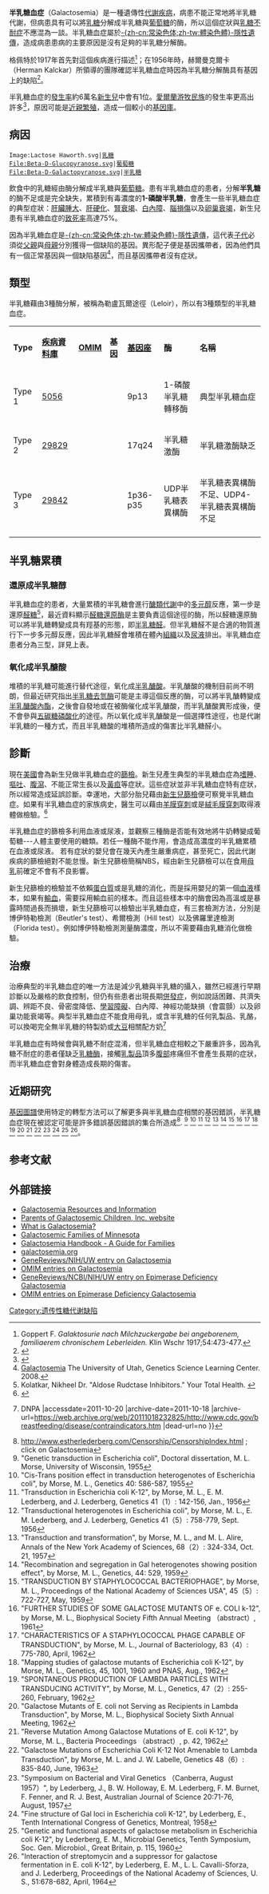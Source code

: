 {{medical}}
{{Infobox Disease
 | Name           = 半乳糖血症
 | Image          = Beta-D-Galactopyranose.svg
 | Caption        = [[半乳糖|半乳糖]]
 | DiseasesDB     = 
 | DiseasesDB_mult =
 | ICD10          = {{ICD10|E|74|2|e|70}}
 | ICD9           = {{ICD9|271.1}} 
 | ICDO           = 
 | OMIM           = 
 | OMIM_mult      =  
 | MedlinePlus    = 
 | eMedicineSubj  = ped
 | eMedicineTopic = 818
 | MeshID         = D005693
}}
'''半乳糖血症'''（Galactosemia）是一種遺傳性[[代謝疾病|代謝疾病]]，病患不能正常地將半乳糖代謝，但病患具有可以將[[乳糖|乳糖]]分解成半乳糖與[[葡萄糖|葡萄糖]]的酶，所以這個症狀與[[乳糖不耐症|乳糖不耐症]]不應混為一談。半乳糖血症屬於[[體染色體|-{zh-cn:常染色体;zh-tw:體染色體}-]][[隱性遺傳|隱性遺傳]]，造成病患患病的主要原因是沒有足夠的半乳糖分解酶。

格佩特於1917年首先對這個疾病進行描述<ref>Goppert F. ''Galaktosurie nach Milchzuckergabe bei angeborenem, familiaerem chronischem Leberleiden.'' Klin Wschr 1917;54:473-477.</ref>；在1956年時，赫爾曼克爾卡（Herman Kalckar）所領導的團隊確認半乳糖血症時因為半乳糖分解酶具有基因上的缺陷<ref>{{cite journal |author=Isselbacher KJ, Anderson EP, Kurahashi K, Kalckar HM |title=Congenital galactosemia, a single enzymatic block in galactose metabolism |journal=Science |volume=13 |issue=123 |pages=635–6 |year=1956 |pmid=13311516 |doi=10.1126/science.123.3198.635}}</ref>。

半乳糖血症的[[發生率|發生率]]約6萬名[[新生兒|新生兒]]中會有1位。[[愛爾蘭|愛爾蘭]][[游牧民族|游牧民族]]的發生率更高出許多<ref>{{Cite web |url=http://www.nature.com/ejhg/journal/v7/n5/pdf/5200327a.pdf |title=Miriam Murphy, Brian McHugh, Orna Tighe, Philip Mayne, Charles O'Neill, Eileen Naughten and David T Croke. ''Genetic basis of transferase-deficient galactosaemia in Ireland and the population history of the Irish Travellers.'' European journal of Human Genetics. July 1999, Volume 7, Number 5, Pages 549-554. |accessdate=2011-10-20 |archive-date=2012-01-12 |archive-url=https://web.archive.org/web/20120112185827/http://www.nature.com/ejhg/journal/v7/n5/pdf/5200327a.pdf |dead-url=no }}</ref>，原因可能是[[近親繁殖|近親繁殖]]，造成一個較小的[[基因庫|基因庫]]。

== 病因 ==
<gallery>
 Image:Lactose Haworth.svg|[[乳糖|乳糖]]
 File:Beta-D-Glucopyranose.svg|[[葡萄糖|葡萄糖]]
 File:Beta-D-Galactopyranose.svg|[[半乳糖|半乳糖]]
</gallery>

飲食中的乳糖經由酶分解成半乳糖與[[葡萄糖|葡萄糖]]。患有半乳糖血症的患者，分解'''半乳糖'''的酶不足或是完全缺失，累積到有毒濃度的'''1-磷酸半乳糖'''，會產生一些半乳糖血症的典型症狀：[[肝臟腫大|肝臟腫大]]、[[肝硬化|肝硬化]]、[[腎衰竭|腎衰竭]]、[[白內障|白內障]]、[[腦損傷|腦損傷]]以及[[卵巢衰竭|卵巢衰竭]]，新生兒患有半乳糖血症的[[致死率|致死率]]高達75%。

因為半乳糖血症是[[體染色體|-{zh-cn:常染色体;zh-tw:體染色體}-]][[隱性遺傳|隱性遺傳]]，這代表[[子代|子代]]必須從[[父親|父親]]與[[母親|母親]]分別獲得一個缺陷的基因。異形配子便是基因攜帶者，因為他們具有一個正常基因與一個缺陷基因<ref>[http://learn.genetics.utah.edu/units/disorders/whataregd/galactosemia/ Galactosemia] {{Wayback|url=http://learn.genetics.utah.edu/units/disorders/whataregd/galactosemia/ |date=20080513032957 }} The University of Utah, Genetics Science Learning Center. 2008.</ref>，而且基因攜帶者沒有症狀。

== 類型 ==
半乳糖藉由3種酶分解，被稱為勒盧瓦爾途徑（Leloir），所以有3種類型的半乳糖血症。

{| class="wikitable"
| '''Type''' ||'''[[疾病資料庫|疾病資料庫]]''' || '''[[OMIM|OMIM]]'''  ||   '''基因 '''   || '''[[基因座|基因座]]'''  || '''酶''' ||  '''名稱'''
 |- 
 |Type 1|| [http://www.diseasesdatabase.com/ddb5056.htm 5056]{{Wayback|url=http://www.diseasesdatabase.com/ddb5056.htm |date=20111021221237 }} ||  {{OMIM2|230400}} || {{Gene|GALT}} || 9p13|| 1-磷酸半乳糖轉移酶 || 典型半乳糖血症
 |- 
 |Type 2|| [http://www.diseasesdatabase.com/ddb29829.htm 29829]{{Wayback|url=http://www.diseasesdatabase.com/ddb29829.htm |date=20111022011057 }} ||{{OMIM2|230200}} || {{Gene|GALK1}}    || 17q24|| 半乳糖激酶 || 半乳糖激酶缺乏
 |- 
 |Type 3|| [http://www.diseasesdatabase.com/ddb29842.htm 29842]{{Wayback|url=http://www.diseasesdatabase.com/ddb29842.htm |date=20111022011120 }}  || {{OMIM2|230350}}|| {{Gene|GALE}} || 1p36-p35 || UDP半乳糖表異構酶 || 半乳糖表異構酶不足、UDP4-半乳糖表異構酶不足
 |-
|}

==半乳糖累積==
===還原成半乳糖醇===
半乳糖血症的患者，大量累積的半乳糖會進行[[醣類代謝|醣類代謝]]中的[[多元醇|多元醇]]反應，第一步是還原[[醛糖|醛糖]]<ref>Kolatkar, Nikheel Dr. "Aldose Rudctase Inhibitors." Your Total Health. {{cite web |url=http://yourtotalhealth.ivillage.com/aldose-reductase-inhibitors.html |title=存档副本 |accessdate=2011-01-19 |deadurl=yes |archiveurl=https://web.archive.org/web/20090712060108/http://yourtotalhealth.ivillage.com/aldose-reductase-inhibitors.html |archivedate=2009-07-12 }}</ref>，最近資料顯示[[醛糖還原酶|醛糖還原酶]]是主要負責這個途徑的酶，所以醛糖還原酶可以將半乳糖轉變成具有羥基的形態，即[[半乳糖醛|半乳糖醛]]。但半乳糖醛不是合適的物質進行下一步多元醇反應，因此半乳糖醛會堆積在體內[[组织_(生物学)|組織]]以及[[尿液|尿液]]排出。半乳糖血症患者分為三型，詳見上表。

===氧化成半乳醣酸===
堆積的半乳糖可能進行替代途徑，氧化成[[半乳醣酸|半乳醣酸]]。半乳醣酸的機制目前尚不明朗，但最近研究指出[[半乳糖去氫酶|半乳糖去氫酶]]可能是主導這個反應的酶，可以將半乳醣轉變成[[半乳醣酸內酯|半乳醣酸內酯]]，之後會自發地或在被酶催化成半乳醣酸，而半乳醣酸異形成後，便不會參與[[五碳糖磷酸化|五碳糖磷酸化]]的途徑。所以氧化成半乳醣酸是一個選擇性途徑，也是代謝半乳糖的一種方式，而且半乳糖酸的堆積所造成的傷害比半乳糖醛小。

== 診斷 ==
現在[[美國|美國]]會為新生兒做半乳糖血症的[[篩檢|篩檢]]。新生兒產生典型的半乳糖血症為[[嗜睡|嗜睡]]、[[嘔吐|嘔吐]]、[[腹瀉|腹瀉]]、不能正常生長以及[[黃疸|黃疸]]等症狀。這些症狀並非半乳糖血症特有症狀，所以經常造成延誤診斷。幸運地，大部分胎兒藉由[[新生兒篩檢|新生兒篩檢]]便可察覺半乳糖血症。如果有半乳糖血症的家族病史，醫生可以藉由[[羊膜穿刺|羊膜穿刺]]或是[[絨毛膜穿刺|絨毛膜穿刺]]取得液體做檢驗。<ref>{{cite journal |author=Fensom AH, Benson PF, Blunt S |title=Prenatal diagnosis of galactosaemia |journal=Br Med J |volume=4 |issue=5941 |pages=386–7 |pmid=4154122 |pmc=1612460 |doi= 10.1136/bmj.4.5941.386|url=|date=November 1974}}</ref>

半乳糖血症的篩檢多利用血液或尿液，並觀察三種酶是否能有效地將牛奶轉變成葡萄糖---人體主要使用的糖類。若任一種酶不能作用，會造成高濃度的半乳糖累積在血液或尿液。 若有症狀的嬰兒會在幾天內產生嚴重病症，甚至死亡，因此代謝疾病的篩檢絕對不能怠慢。新生兒篩檢簡稱NBS，經由新生兒篩檢可以在食用[[母乳|母乳]]前確定不會有不良影響。

新生兒篩檢的檢驗並不依賴[[蛋白質|蛋白質]]或是乳糖的消化，而是採用嬰兒的第一個[[血液|血液]]樣本，如果有[[輸血|輸血]]，需要採用輸血前的樣本。而且這些樣本中的酶會因為高溫或是暴露時間過長而損壞，新生兒篩檢可以檢驗出半乳糖血症，有三套檢測方法，分別是博伊特勒檢測（Beutler's test）、希爾檢測（Hill test）以及佛羅里達檢測（Florida test）。例如博伊特勒檢測測量酶濃度，所以不需要藉由乳糖消化做檢驗。

== 治療 ==
治療典型的半乳糖血症的唯一方法是減少乳糖與半乳糖的攝入，雖然已經進行早期診斷以及嚴格的飲食控制，但仍有些患者出現長期[[併發症|併發症]]，例如說話困難、共濟失調、辨距不良、骨密度降低、[[學習障礙|學習障礙]]、白內障、神經功能缺損（會震顫）以及卵巢功能衰竭等。典型半乳糖血症不能食用母乳，或含半乳糖的任何乳製品、乳酪，可以換喝完全無半乳糖的特製奶或[[大豆|大豆]]相關配方奶<ref>{{Cite web |url=http://www.cdc.gov/breastfeeding/disease/contraindicators.htm |title=Breastfeeding: Diseases and Conditions: Contraindicators {{!}} DNPA<!-- Bot generated title --> |accessdate=2011-10-20 |archive-date=2011-10-18 |archive-url=https://web.archive.org/web/20111018232825/http://www.cdc.gov/breastfeeding/disease/contraindicators.htm |dead-url=no }}</ref>

半乳糖血症有時候會與乳糖不耐症混淆，但半乳糖血症相較之下嚴重許多，因為乳糖不耐症的患者僅缺乏[[乳糖酶|乳糖酶]]，接觸[[乳製品|乳製品]]頂多[[腹部|腹部]]疼痛但不會產生長期的症狀，而半乳糖血症會對身體造成長期的傷害。

==近期研究==
[[基因圖譜|基因圖譜]]使用特定的轉型方法可以了解更多與半乳糖血症相關的基因錯誤，半乳糖血症現在被認定可能是許多錯誤基因錯誤的集合所造成<ref>http://www.estherlederberg.com/Censorship/CensorshipIndex.html {{Wayback|url=http://www.estherlederberg.com/Censorship/CensorshipIndex.html |date=20110930234426 }}; click on Galactosemia</ref>.
<ref>"Genetic transduction in Escherichia coli", Doctoral dissertation, M. L. Morse, University of Wisconsin, 1955</ref>
<ref>"Cis-Trans position effect in transduction heterogenotes of Escherichia coli", by Morse, M. L., Genetics 40: 586-587, 1955</ref>
<ref>"Transduction in Escherichia coli K-12", by Morse, M. L., E. M. Lederberg, and J. Lederberg, Genetics 41（1）: 142-156, Jan., 1956</ref>
<ref>"Transductional heterogenotes in Escherichia coli", by Morse, M. L., E. M. Lederberg, and J. Lederberg, Genetics 41（5）: 758-779, Sept. 1956</ref>
<ref>"Transduction and transformation", by Morse, M. L., and M. L. Alire, Annals of the New York Academy of Sciences, 68（2）: 324-334, Oct. 21, 1957</ref>
<ref>"Recombination and segregation in Gal heterogenotes showing position effect", by Morse, M. L., Genetics, 44: 529, 1959</ref>
<ref>"TRANSDUCTION BY STAPHYLOCOCCAL BACTERIOPHAGE", by Morse, M. L., Proceedings of the National Academy of Sciences USA", 45（5）: 722-727, May, 1959</ref>
<ref>"FURTHER STUDIES OF SOME GALACTOSE MUTANTS OF e. COLI k-12", by Morse, M. L., Biophysical Society Fifth Annual Meeting （abstract）, 1961</ref>
<ref>"CHARACTERISTICS OF A STAPHYLOCOCCAL PHAGE CAPABLE OF TRANSDUCTION", by Morse, M. L., Journal of Bacteriology, 83（4）: 775-780, April, 1962</ref>
<ref>"Mapping studies of galactose mutants of Escherichia coli K-12", by Morse, M. L., Genetics, 45, 1001, 1960 and PNAS, Aug., 1962</ref>
<ref>"SPONTANEOUS PRODUCTION OF LAMBDA PARTICLES WITH TRANSDUCING ACTIVITY", by Morse, M. L., Genetics, 47（2）: 255-260, February, 1962</ref>
<ref>"Galactose Mutants of E. coli not Serving as Recipients in Lambda Transduction", by Morse, M. L., Biophysical Society Sixth Annual Meeting, 1962</ref>
<ref>"Reverse Mutation Among Galactose Mutations of E. coli K-12", by Morse, M. L., Bacteria Proceedings （abstract）, p. 42, 1962</ref>
<ref>"Galactose Mutations of Escherichia Coli K-12 Not Amenable to Lambda Transduction", by Morse, M. L. and J. W. Labelle, Genetics 48（6）: 835-840, June, 1963</ref>
<ref>"Symposium on Bacterial and Viral Genetics （Canberra, August 1957）", by Lederberg, J., B. W. Holloway, E. M. Lederberg, F. M. Burnet, F. Fenner, and R. J. Best, Australian Journal of Science 20:71-76, August, 1957</ref>
<ref>"Fine structure of Gal loci in Escherichia coli K-12", by Lederberg, E., Tenth International Congress of Genetics, Montreal, 1958</ref>
<ref>"Genetic and functional aspects of galactose metabolism in Escherichia coli K-12", by Lederberg, E. M., Microbial Genetics, Tenth Symposium, Soc. Gen. Microbiol., Great Britain, p. 115, 1960</ref>
<ref>"Interaction of streptomycin and a suppressor for galactose fermentation in E. coli K-12", by Lederberg, E. M., L. L. Cavalli-Sforza, and J. Lederberg, Proceedings of the National Academy of Sciences, U. S., 51:678-682, April, 1964</ref>。

== 参考文献 ==
{{Reflist|2}}

== 外部链接 ==
* [http://www.galactosemia.com Galactosemia Resources and Information]{{Wayback|url=http://www.galactosemia.com/ |date=20200112075556 }}
* [http://www.galactosemia.org Parents of Galactosemic Children, Inc. website]{{Wayback|url=http://www.galactosemia.org/ |date=20200307051854 }}
* [https://web.archive.org/web/20110720174249/http://www.rare-disorders.com/galactosemia.html What is Galactosemia?]
* [https://web.archive.org/web/20111002040459/http://www.galactosemia-mn.com/ Galactosemic Families of Minnesota]
* [http://www.dshs.state.tx.us/newborn/handbook.shtm Galactosemia Handbook - A Guide for Families]{{Wayback|url=http://www.dshs.state.tx.us/newborn/handbook.shtm |date=20110928193839 }}
* [http://www.galactosemia.org galactosemia.org]{{Wayback|url=http://www.galactosemia.org/ |date=20200307051854 }}
*[http://www.ncbi.nlm.nih.gov/bookshelf/br.fcgibook=gene&part=galactosemia  GeneReviews/NIH/UW entry on Galactosemia]
* [http://www.ncbi.nlm.nih.gov/omim/230400,606999,230400,606999  OMIM entries on Galactosemia] 
* [http://www.ncbi.nlm.nih.gov/books/NBK51671/  GeneReviews/NCBI/NIH/UW entry on Epimerase Deficiency Galactosemia]{{Wayback|url=http://www.ncbi.nlm.nih.gov/books/NBK51671/ |date=20170128155917 }}
* [http://www.ncbi.nlm.nih.gov/omim/230350,606953,230350,606953  OMIM entries on Epimerase Deficiency Galactosemia]
{{糖类代谢病理学}}
{{中华人民共和国第一批罕见病目录}}
{{Authority control}}

[[Category:遗传性糖代谢缺陷|Category:遗传性糖代谢缺陷]]